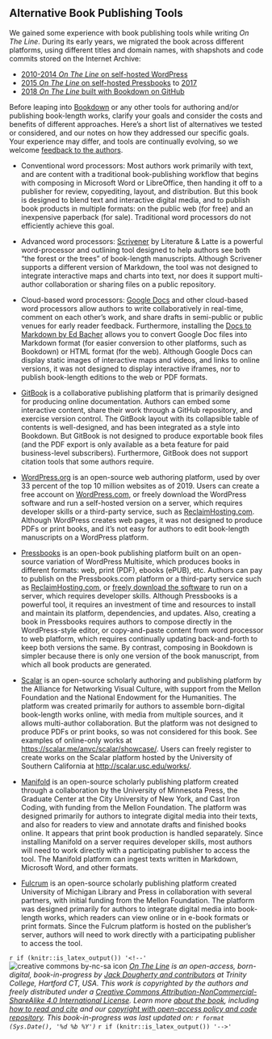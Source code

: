 ## Alternative Book Publishing Tools {- #alternative}

We gained some experience with book publishing tools while writing *On The Line*. During its early years, we migrated the book across different platforms, using different titles and domain names, with shapshots and code commits stored on the Internet Archive:

- [2010-2014 *On The Line* on self-hosted WordPress](https://web.archive.org/web/20100614053219/http://ontheline.trincoll.edu/)
- [2015 *On The Line* on self-hosted Pressbooks](https://web.archive.org/web/20150612122023/http://epress.trincoll.edu/ontheline2015/) to [2017](https://web.archive.org/web/20170712062322/http://ontheline.trincoll.edu/book/)
- [2018 *On The Line* built with Bookdown on GitHub](https://web.archive.org/web/20181121231806/https://ontheline.trincoll.edu/)

Before leaping into [Bookdown](https://bookdown.org) or any other tools for authoring and/or publishing book-length works, clarify your goals and consider the costs and benefits of different approaches. Here's a short list of alternatives we tested or considered, and our notes on how they addressed our specific goals. Your experience may differ, and tools are continually evolving, so we welcome [feedback to the authors](authors-and-contributors.html).

- Conventional word processors: Most authors work primarily with text, and are content with a traditional book-publishing workflow that begins with composing in Microsoft Word or LibreOffice, then handing it off to a publisher for review, copyediting, layout, and distribution. But this book is designed to blend text and interactive digital media, and to publish book products in multiple formats: on the public web (for free) and an inexpensive paperback (for sale). Traditional word processors do not efficiently achieve this goal.

- Advanced word processors: [Scrivener](https://www.literatureandlatte.com/scrivener) by Literature & Latte is a powerful word-processor and outlining tool designed to help authors see both "the forest or the trees" of book-length manuscripts. Although Scrivener supports a different version of Markdown, the tool was not designed to integrate interactive maps and charts into text, nor does it support multi-author collaboration or sharing files on a public repository.

- Cloud-based word processors: [Google Docs](http://docs.google.com) and other cloud-based word processors allow authors to write collaboratively in real-time, comment on each other's work, and share drafts in semi-public or public venues for early reader feedback. Furthermore, installing the [Docs to Markdown by Ed Bacher](https://github.com/evbacher/gd2md-html/wiki) allows you to convert Google Doc files into Markdown format (for easier conversion to other platforms, such as Bookdown) or HTML format (for the web). Although Google Docs can display static images of interactive maps and videos, and links to online versions, it was not designed to display interactive iframes, nor to publish book-length editions to the web or PDF formats.

- [GitBook](https://www.gitbook.com) is a collaborative publishing platform that is primarily designed for producing online documentation. Authors can embed some interactive content, share their work through a GitHub repository, and exercise version control. The GitBook layout with its collapsible table of contents is well-designed, and has been integrated as a style into Bookdown. But GitBook is not designed to produce exportable book files (and the PDF export is only available as a beta feature for paid business-level subscribers). Furthermore, GitBook does not support citation tools that some authors require.

- [WordPress.org](http://wordpress.org) is an open-source web authoring platform, used by over 33 percent of the top 10 million websites as of 2019. Users can create a free account on [WordPress.com](http://wordpress.com), or freely download the WordPress software and run a self-hosted version on a server, which requires developer skills or a third-party service, such as [ReclaimHosting.com](http://reclaimhosting.com). Although WordPress creates web pages, it was not designed to produce PDFs or print books, and it's not easy for authors to edit book-length manuscripts on a WordPress platform.

- [Pressbooks](http://pressbooks.com) is an open-book publishing platform built on an open-source variation of WordPress Multisite, which produces books in different formats: web, print (PDF), ebooks (ePUB), etc. Authors can pay to publish on the Pressbooks.com platform or a third-party service such as [ReclaimHosting.com](http://reclaimhosting.com), or [freely download the software](https://github.com/pressbooks) to run on a server, which requires developer skills. Although Pressbooks is a powerful tool, it requires an investment of time and resources to install and maintain its platform, dependencies, and updates. Also, creating a book in Pressbooks requires authors to compose directly in the WordPress-style editor, or copy-and-paste content from word processor to web platform, which requires continually updating back-and-forth to keep both versions the same. By contrast, composing in Bookdown is simpler because there is only one version of the book manuscript, from which all book products are generated.

- [Scalar](https://scalar.me/) is an open-source scholarly authoring and publishing platform by the Alliance for Networking Visual Culture, with support from the Mellon Foundation and the National Endowment for the Humanities. The platform was created primarily for authors to assemble born-digital book-length works online, with media from multiple sources, and it allows multi-author collaboration. But the platform was not designed to produce PDFs or print books, so was not considered for this book. See examples of online-only works at <https://scalar.me/anvc/scalar/showcase/>. Users can freely register to create works on the Scalar platform hosted by the University of Southern California at <http://scalar.usc.edu/works/>.

- [Manifold](https://manifoldapp.org) is an open-source scholarly publishing platform created through a collaboration by the University of Minnesota Press, the Graduate Center at the City University of New York, and Cast Iron Coding, with funding from the Mellon Foundation. The platform was designed primarily for authors to integrate digital media into their texts, and also for readers to view and annotate drafts and finished books online. It appears that print book production is handled separately. Since installing Manifold on a server requires developer skills, most authors will need to work directly with a participating publisher to access the tool. The Manifold platform can ingest texts written in Markdown, Microsoft Word, and other formats.

- [Fulcrum](https://www.fulcrum.org/) is an open-source scholarly publishing platform created University of Michigan Library and Press in collaboration with several partners, with initial funding from the Mellon Foundation. The platform was designed primarily for authors to integrate digital media into book-length works, which readers can view online or in e-book formats or print formats. Since the Fulcrum platform is hosted on the publisher's server, authors will need to work directly with a participating publisher to access the tool.

`r if (knitr::is_latex_output()) '<!--'`
![creative commons by-nc-sa icon](images/cc-by-nc-sa-88x31.png) *[On The Line](http://ontheline.trincoll.edu) is an open-access, born-digital, book-in-progress by [Jack Dougherty and contributors](authors-and-contributors.html) at Trinity College, Hartford CT, USA. This work is copyrighted by the authors and freely distributed under a [Creative Commons Attribution-NonCommercial-ShareAlike 4.0 International License](http://creativecommons.org/licenses/by-nc-sa/4.0/). Learn more [about the book](about-the-book.html), including [how to read and cite](how-to-read-and-cite.html) and our [copyright with open-access policy and code repository](copyright-with-open-access.html). This book-in-progress was last updated on: `r format (Sys.Date(), '%d %b %Y')`*
`r if (knitr::is_latex_output()) '-->'`
